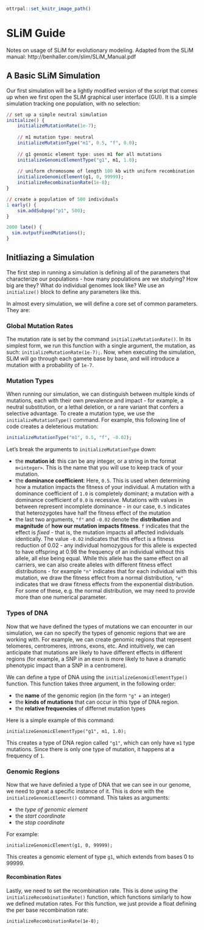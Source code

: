 ```r
ottrpal::set_knitr_image_path()
```

# SLiM Guide

Notes on usage of SLiM for evolutionary modeling. Adapted from the SLiM manual: http://benhaller.com/slim/SLiM_Manual.pdf

## A Basic SLiM Simulation

Our first simulation will be a lightly modified version of the script that comes up when we first open the SLiM graphical user interface (GUI). It is a simple simulation tracking one population, with no selection:

```r
// set up a simple neutral simulation
initialize() {
	initializeMutationRate(1e-7);
	
	// m1 mutation type: neutral
	initializeMutationType("m1", 0.5, "f", 0.0);
	
	// g1 genomic element type: uses m1 for all mutations
	initializeGenomicElementType("g1", m1, 1.0);
	
	// uniform chromosome of length 100 kb with uniform recombination
	initializeGenomicElement(g1, 0, 99999);
	initializeRecombinationRate(1e-8);
}

// create a population of 500 individuals
1 early() {
	sim.addSubpop("p1", 500);
}

2000 late() { 
  sim.outputFixedMutations(); 
}
```

## Initliazing a Simulation 

The first step in running a simulation is defining all of the parameters that characterize our populations - how many populations are we studying? How big are they? What do individual genomes look like? We use an `initialize()` block to define any parameters like this. 

In almost every simulation, we will define a core set of common parameters. They are: 

### Global Mutation Rates

The mutation rate is set by the command `initializeMutationRate()`. In its simplest form, we run this function with a single argument, the mutation, as such: `initializeMutationRate(1e-7);`. Now, when executing the simulation, SLiM will go through each gamete base by base, and will introduce a mutation with a probability of `1e-7`.

### Mutation Types

When running our simulation, we can distinguish between multiple kinds of mutations, each with their own prevalence and impact - for example, a neutral substitution, or a lethal deletion, or a rare variant that confers a selective advantage. To create a mutation type, we use the `initializeMutationType()` command. For example, this following line of code creates a deleterious mutation: 

```r
initializeMutationType("m1", 0.5, "f", -0.02); 
```

Let's break the arguments to `initializeMutationType` down: 

* the **mutation id**: this can be any integer, or a string in the format `m<integer>`. This is the name that you will use to keep track of your mutation.
* the **dominance coefficient**: Here, `0.5`. This is used when determining how a mutation impacts the fitness of your individual. A mutation with a dominance coefficient of `1.0` is completely dominant; a mutation with a dominance coefficient of `0.0` is recessive. Mutations with values in between represent incomplete dominance - in our case, `0.5` indicates that heterozygotes have half the fitness effect of the mutation
* the last two arguments, `"f"` and `-0.02` denote the **distribution** and **magnitude** of **how our mutation impacts fitness**. `f` indicates that the effect is *fixed* - that is, the mutation impacts all affected individuals identically. The value `-0.02` indicates that this effect is a fitness reduction of 0.02 - any individual homozygous for this allele is expected to have offspring at 0.98 the frequency of an individual without this allele, all else being equal. While this allele has the same effect on all carriers, we can also create alleles with different fitness effect distributions - for example `"n"` indicates that for each individual with this mutation, we draw the fitness effect from a normal distribution, `"e"` indicates that we draw fitness effects from the exponential distribution. For some of these, e.g. the normal distribution, we may need to provide more than one numerical parameter.  

### Types of DNA 

Now that we have defined the types of mutations we can encounter in our simulation, we can no specify the types of genomic regions that we are working with. For example, we can create genomic regions that represent telomeres, centromeres, introns, exons, etc. And intuitively, we can anticipate that mutations are likely to have different effects in different regions (for example, a SNP in an exon is more likely to have a dramatic phenotypic impact than a SNP in a centromere). 

We can define a type of DNA using the `initializeGenomicElementType()` function. This function takes three argument, in the following order: 

* the **name** of the genomic region (in the form `"g"` + an integer)
* the **kinds of mutations** that can occur in this type of DNA region. 
* the **relative frequencies** of differnet mutation types

Here is a simple example of this command: 

`initializeGenomicElementType("g1", m1, 1.0);`

This creates a type of DNA region called `"g1"`, which can only have `m1` type mutations. Since there is only one type of mutation, it happens at a frequency of `1`.

### Genomic Regions 

Now that we have definied a type of DNA that we can see in our genome, we need to great a specific instance of it. This is done with the `initializeGenomicElement()` command. This takes as arguments:

* the *type of genomic element* 
* the *start coordinate* 
* the *stop coordinate*

For example:

`initializeGenomicElement(g1, 0, 99999);` 

This creates a genomic element of type `g1`, which extends from bases 0 to 99999.

#### Recombination Rates 

Lastly, we need to set the recombination rate. This is done using the `initializeRecombinationRate()` function, which functions similarly to how we defined mutation rates. For this function, we just provide a float defining the per base recombination rate: 

`initializeRecombinationRate(1e-8);`
